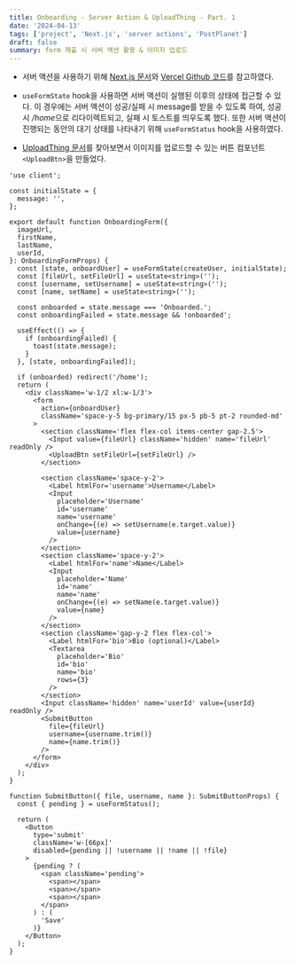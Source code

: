 ```yaml
---
title: Onboarding - Server Action & UploadThing - Part. 1
date: '2024-04-13'
tags: ['project', 'Next.js', 'server actions', 'PostPlanet']
draft: false
summary: form 제출 시 서버 액션 활용 & 이미지 업로드
---
```


- 서버 액션을 사용하기 위해 [Next.js 문서](https://nextjs.org/docs/app/building-your-application/data-fetching/server-actions-and-mutations)와 [Vercel Github 코드](https://github.com/vercel/next.js/tree/canary/examples/next-forms)를 참고하였다.

- `useFormState` hook을 사용하면 서버 액션이 실행된 이후의 상태에 접근할 수 있다. 이 경우에는 서버 액션이 성공/실패 시 message를 받을 수 있도록 하여, 성공 시 */home*으로 리다이렉트되고, 실패 시 토스트를 띄우도록 했다. 또한 서버 액션이 진행되는 동안의 대기 상태를 나타내기 위해 `useFormStatus` hook을 사용하였다.

- [UploadThing 문서](https://docs.uploadthing.com/)를 찾아보면서 이미지를 업로드할 수 있는 버튼 컴포넌트 `<UploadBtn>`을 만들었다.

```tsx:components/onboarding-form.tsx
'use client';

const initialState = {
  message: '',
};

export default function OnboardingForm({
  imageUrl,
  firstName,
  lastName,
  userId,
}: OnboardingFormProps) {
  const [state, onboardUser] = useFormState(createUser, initialState);
  const [fileUrl, setFileUrl] = useState<string>('');
  const [username, setUsername] = useState<string>('');
  const [name, setName] = useState<string>('');

  const onboarded = state.message === 'Onboarded.';
  const onboardingFailed = state.message && !onboarded';

  useEffect(() => {
    if (onboardingFailed) {
      toast(state.message);
    }
  }, [state, onboardingFailed]);

  if (onboarded) redirect('/home');
  return (
    <div className='w-1/2 xl:w-1/3'>
      <form
        action={onboardUser}
        className='space-y-5 bg-primary/15 px-5 pb-5 pt-2 rounded-md'
      >
        <section className='flex flex-col items-center gap-2.5'>
          <Input value={fileUrl} className='hidden' name='fileUrl' readOnly />
          <UploadBtn setFileUrl={setFileUrl} />
        </section>

        <section className='space-y-2'>
          <Label htmlFor='username'>Username</Label>
          <Input
            placeholder='Username'
            id='username'
            name='username'
            onChange={(e) => setUsername(e.target.value)}
            value={username}
          />
        </section>
        <section className='space-y-2'>
          <Label htmlFor='name'>Name</Label>
          <Input
            placeholder='Name'
            id='name'
            name='name'
            onChange={(e) => setName(e.target.value)}
            value={name}
          />
        </section>
        <section className='gap-y-2 flex flex-col'>
          <Label htmlFor='bio'>Bio (optional)</Label>
          <Textarea
            placeholder='Bio'
            id='bio'
            name='bio'
            rows={3}
          />
        </section>
        <Input className='hidden' name='userId' value={userId} readOnly />
        <SubmitButton
          file={fileUrl}
          username={username.trim()}
          name={name.trim()}
        />
      </form>
    </div>
  );
}

function SubmitButton({ file, username, name }: SubmitButtonProps) {
  const { pending } = useFormStatus();

  return (
    <Button
      type='submit'
      className='w-[66px]'
      disabled={pending || !username || !name || !file}
    >
      {pending ? (
        <span className='pending'>
          <span></span>
          <span></span>
          <span></span>
        </span>
      ) : (
        'Save'
      )}
    </Button>
  );
}   
```